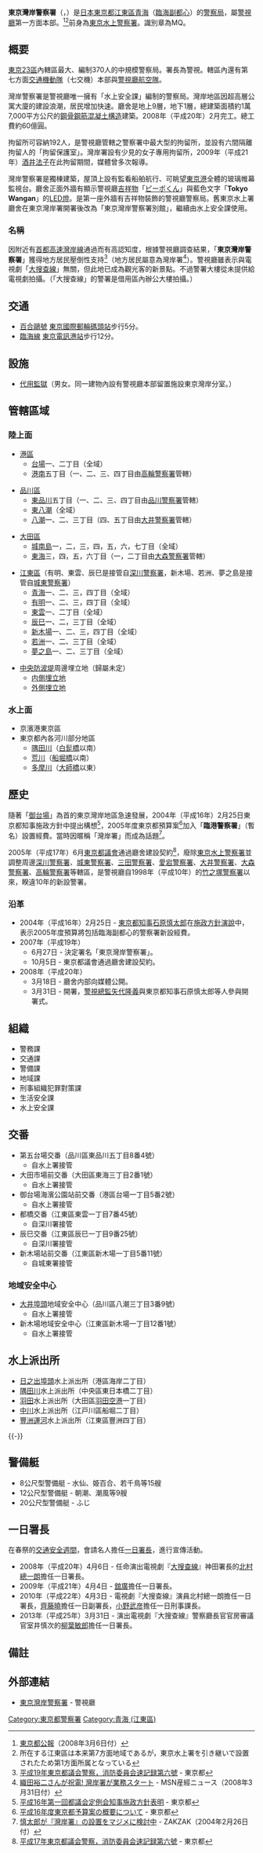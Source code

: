 {{日本警察署
|名称= 東京湾岸警察署<br />Tokyo Wangan Police Station
|圖片= File:Tokyo Wangan Police Station (3).JPG
|都道府縣警察= 警視廳
|管轄區域= '''港區'''<br />　[[台場|台場]]<br />　[[港南_(東京都港區)|港南]]部分地區<br />'''品川區'''<br />　[[東品川|東品川]]部分地區<br />　[[東八潮|東八潮]]<br />　[[八潮_(品川區)|八潮]]部分地區<br />'''大田區'''<br />　[[城南島|城南島]]<br />　[[東海_(大田區)|東海]]部分地區<br />'''江東區'''<br />　[[青海_(江東區)|青海]]<br />　[[有明_(江東區)|有明]]，[[東雲_(江東區)|東雲]]，[[辰巳_(江東區)|辰巳]]<br />　[[新木場|新木場]]、[[若洲|若洲]]、[[夢之島|夢之島]]<br />'''所屬區未定埋立地'''<br />　中央防波堤周邊埋立地
|課數= 7
|交番數= 13<br />（水上派出所5、地域安全中心2）
|駐在所數=
|所在地郵遞區號= 135-0064
|所在地= {{JPN}}東京都江東區<br>青海二丁目7番1號
| 緯度度 = 35 | 緯度分 = 37 | 緯度秒 = 6.8 | N(北緯)及びS(南緯) = N | 經度度 = 139 |經度分 = 46 | 經度秒 = 28.6 | E(東經)及びW(西經) = E | 地図国コード = JP
|外部連結= [http://www.keishicho.metro.tokyo.jp/1/tokyowangan/ 東京灣岸警察署]
|特記事項=
}}
'''東京灣岸警察署'''（{{lang-ja|東京湾岸警察署、とうきょうわんがんけいさつしょ}}，{{lang-en|Tokyo Wangan Police Station}}）是[[日本|日本]][[東京都|東京都]][[江東區_(東京都)|江東區]][[青海_(江東區)|青海]]（[[東京臨海副都心|臨海副都心]]）的[[警察局|警察局]]，屬[[警視廳|警視廳]]第一方面本部。<ref>[http://upl.info-mapping.com/tokyo_koho_pub/2008/14137-01.pdf 東京都公報]{{dead link|date=2018年1月 |bot=InternetArchiveBot |fix-attempted=yes }}（2008年3月6日付）</ref><ref>所在する江東區は本来第7方面地域であるが，東京水上署を引き継いで設置されたため第1方面所属となっている</ref>前身為[[東京水上警察署|東京水上警察署]]。識別章為MQ。

== 概要 ==
[[東京23區|東京23區]]內轄區最大、編制370人的中規模警察局。署長為警視。轄區內還有第七方面[[交通機動隊|交通機動隊]]（七交機）本部與[[警視廳航空隊|警視廳航空隊]]。

灣岸警察署是警視廳唯一擁有「水上安全課」編制的警察局。灣岸地區因超高層公寓大廈的建設浪潮，居民增加快速。廳舍是地上9層，地下1層，總建築面積約1萬7,000平方公尺的[[鋼骨鋼筋混凝土構造|鋼骨鋼筋混凝土構造]]建築。2008年（平成20年）2月完工。總工費約60億圓。

拘留所可容納192人，是警視廳管轄之警察署中最大型的拘留所，並設有六間隔離拘留人的「拘留保護室」。灣岸署設有少見的女子專用拘留所，2009年（平成21年）[[酒井法子|酒井法子]]在此拘留期間，媒體曾多次報導。

灣岸警察署是獨棟建築，屋頂上設有監看船舶航行、可眺望[[東京港|東京港]]全體的玻璃帷幕監視台。廳舍正面外牆有顯示警視廳[[吉祥物|吉祥物]]「[[ピーポくん|ピーポくん]]」與藍色文字「'''Tokyo Wangan'''」的[[發光二極體|LED燈]]。是第一座外牆有吉祥物裝飾的警視廳警察局。舊東京水上署廳舍在東京灣岸署開署後改為「東京灣岸警察署別館」，繼續由水上安全課使用。

=== 名稱 ===
因附近有[[首都高速灣岸線|首都高速灣岸線]]通過而有高認知度，根據警視廳調查結果，「'''東京灣岸警察署'''」獲得地方居民壓倒性支持<ref>[http://www.gikai.metro.tokyo.jp/gijiroku/keisyo/d3090096.htm 平成19年東京都議会警察，消防委員会速記録第六號] {{webarchive|url=https://web.archive.org/web/20090509232523/http://www.gikai.metro.tokyo.jp/gijiroku/keisyo/d3090096.htm |date=2009-05-09 }} - 東京都</ref>（地方居民屬意為灣岸署<ref>[http://sankei.jp.msn.com/life/trend/080331/trd0803311933016-n1.htm 織田裕二さんが祝電! 灣岸署が業務スタート] {{webarchive|url=https://web.archive.org/web/20080402032033/http://sankei.jp.msn.com/life/trend/080331/trd0803311933016-n1.htm |date=2008-04-02 }} - MSN産經ニュース（2008年3月31日付）</ref>）。警視廳雖表示與電視劇「[[大搜查線|大搜查線]]」無關，但此地已成為觀光客的新景點。不過警署大樓從未提供給電視劇拍攝。（「大搜查線」的警署是借用區內辦公大樓拍攝。）

== 交通 ==
* [[百合鷗號|百合鷗號]] [[東京國際郵輪碼頭站|東京國際郵輪碼頭站]]步行5分。
* [[臨海線_(東京臨海高速鐵道)|臨海線]] [[東京電訊港站|東京電訊港站]]步行12分。

== 設施 ==
* [[代用監獄|代用監獄]]（男女。同一建物內設有警視廳本部留置施設東京灣岸分室。）

== 管轄區域 ==
=== 陸上面 ===
* [[港區_(東京都)|港區]]
** [[御台場|台場]]一、二丁目（全域）
** [[港南_(東京都港區)|港南]]五丁目（一、二、三、四丁目由[[高輪警察署|高輪警察署]]管轄）

* [[品川區|品川區]]
** [[東品川|東品川]]五丁目（一、二、三、四丁目由[[品川警察署|品川警察署]]管轄）
** [[東八潮|東八潮]]（全域）
** [[八潮_(品川區)|八潮]]一、二、三丁目（四、五丁目由[[大井警察署|大井警察署]]管轄）

* [[大田區|大田區]]
** [[城南島|城南島]]一，二，三，四，五，六，七丁目（全域）
** [[東海_(大田區)|東海]]三，四，五，六丁目（一，二丁目由[[大森警察署|大森警察署]]管轄）

* [[江東區_(東京都)|江東區]]（有明、東雲、辰巳是接管自[[深川警察署_(東京都)|深川警察署]]，新木場、若洲、夢之島是接管自[[城東警察署_(東京都)|城東警察署]]）
** [[青海_(江東區)|青海]]一、二、三，四丁目（全域）
** [[有明_(江東區)|有明]]一、二、三，四丁目（全域）
** [[東雲_(江東區)|東雲]]一、二丁目（全域）
** [[辰巳_(江東區)|辰巳]]一、二，三丁目（全域）
** [[新木場|新木場]]一、二、三，四丁目（全域）
** [[若洲|若洲]]一、二、三丁目（全域）
** [[夢之島|夢之島]]一、二、三丁目（全域）

* [[中央防波堤|中央防波堤]]周邊埋立地（歸屬未定）
** [[中央防波堤内側埋立地|内側埋立地]]
** [[中央防波堤外側埋立地|外側埋立地]]

=== 水上面 ===
* 京濱港東京區
* 東京都內各河川部分地區
** [[隅田川|隅田川]]（[[白髭橋|白髭橋]]以南）
** [[荒川_(關東)|荒川]]（[[船堀橋|船堀橋]]以南）
** [[多摩川|多摩川]]（[[大師橋|大師橋]]以東）

== 歷史 ==
隨著「[[御台場|御台場]]」為首的東京灣岸地區急速發展，2004年（平成16年）2月25日東京都知事施政方針中提出構想<ref>[http://www.metro.tokyo.jp/GOVERNOR/HATSUGEN/SHOUSAI/30e2p100.htm 平成16年第一回都議会定例会知事施政方針表明] {{webarchive|url=https://web.archive.org/web/20120614195807/http://www.metro.tokyo.jp/GOVERNOR/HATSUGEN/SHOUSAI/30e2p100.htm |date=2012-06-14 }} - 東京都</ref>，2005年度東京都預算案<ref>[http://www.metro.tokyo.jp/INET/KEIKAKU/2004/02/70e2i100.htm 平成16年度東京都予算案の概要について] {{webarchive|url=https://web.archive.org/web/20090813181549/http://www.metro.tokyo.jp/INET/KEIKAKU/2004/02/70e2i100.htm |date=2009-08-13 }} - 東京都</ref>加入「'''臨港警察署'''」（暫名）設置經費。當時因暱稱「灣岸署」而成為話題<ref>[http://www.zakzak.co.jp/geino/n-2004_02/g2004022610.html 慎太郎が『灣岸署』の設置をマジメに検討中] {{Wayback|url=http://www.zakzak.co.jp/geino/n-2004_02/g2004022610.html |date=20140222230225 }} -  ZAKZAK（2004年2月26日付）</ref>。

2005年（平成17年）6月[[東京都議會|東京都議會]]通過廳舍建設契約<ref>[http://www.gikai.metro.tokyo.jp/gijiroku/keisyo/d3090074.htm 平成17年東京都議会警察，消防委員会速記録第六號] {{webarchive|url=https://web.archive.org/web/20070822220858/http://www.gikai.metro.tokyo.jp/gijiroku/keisyo/d3090074.htm |date=2007-08-22 }} - 東京都</ref>，廢除[[東京水上警察署|東京水上警察署]]並調整周邊[[深川警察署_(東京都)|深川警察署]]、[[城東警察署_(東京都)|城東警察署]]、[[三田警察署_(東京都)|三田警察署]]、[[愛宕警察署|愛宕警察署]]、[[大井警察署|大井警察署]]、[[大森警察署|大森警察署]]、[[高輪警察署|高輪警察署]]等轄區，是警視廳自1998年（平成10年）的[[竹之塚警察署|竹之塚警察署]]以來，睽違10年的新設警署。

=== 沿革 ===
* 2004年（平成16年）2月25日 - [[東京都知事|東京都知事]][[石原慎太郎|石原慎太郎]]在[[施政方針演說|施政方針演說]]中，表示2005年度預算將包括臨海副都心的警察署新設經費。
* 2007年（平成19年）
** 6月27日 - 決定署名「東京灣岸警察署」。
** 10月5日 - 東京都議會通過廳舍建設契約。
* 2008年（平成20年）
** 3月18日 - 廳舍内部向媒體公開。
** 3月31日 - 開署，[[警視總監|警視總監]][[矢代隆義|矢代隆義]]與東京都知事石原慎太郎等人參與開署式。

== 組織 ==
* 警務課
* 交通課
* 警備課
* 地域課
* 刑事組織犯罪對策課
* 生活安全課
* 水上安全課

== 交番 ==
* 第五台場交番（品川區東品川五丁目8番4號）
** 自水上署接管
* 大田市場前交番（大田區東海三丁目2番1號）
** 自水上署接管
* 御台場海濱公園站前交番（港區台場一丁目5番2號）
** 自水上署接管
* 都橋交番（江東區東雲一丁目7番45號）
** 自深川署接管
* 辰巳交番（江東區辰巳一丁目9番25號）
** 自深川署接管
* 新木場站前交番（江東區新木場一丁目5番11號）
** 自城東署接管

=== 地域安全中心 ===
* [[東京港#大井埠頭|大井埠頭]]地域安全中心（品川區八潮三丁目3番9號）
**  自水上署接管
* 新木場地域安全中心（江東區新木場一丁目12番1號）
**  自水上署接管

== 水上派出所 ==
* [[東京港#日之出埠頭|日之出埠頭]]水上派出所（港區海岸二丁目）
* [[隅田川|隅田川]]水上派出所（中央區東日本橋二丁目）
* [[羽田_(大田區)|羽田]]水上派出所（大田區[[羽田空港_(大田區)|羽田空港]]一丁目）
* [[中川|中川]]水上派出所（江戸川區船堀二丁目）
* [[豐洲運河|豐洲運河]]水上派出所（江東區豐洲四丁目）
{{-}}

== 警備艇 ==
* 8公尺型警備艇 - 水仙、姫百合、若千鳥等15艘
* 12公尺型警備艇 - 朝潮、潮風等9艘
* 20公尺型警備艇 - ふじ

== 一日署長 ==
在春祭的[[交通安全週間|交通安全週間]]，會請名人擔任[[一日署長|一日署長]]，進行宣傳活動。
* 2008年（平成20年）4月6日 - 任命演出電視劇『[[大搜查線|大搜查線]]』神田署長的[[北村總一朗|北村總一朗]]擔任一日署長。
* 2009年（平成21年）4月4日 - [[舘廣|舘廣]]擔任一日署長。
* 2010年（平成22年）4月3日 - 電視劇『大搜查線』演員北村總一朗擔任一日署長，[[齊藤曉|齊藤曉]]擔任一日副署長，[[小野武彦|小野武彦]]擔任一日刑事課長。
* 2013年（平成25年）3月31日 - 演出電視劇『大搜查線』警察廳長官官房審議官室井慎次的[[柳葉敏郎|柳葉敏郎]]擔任一日署長。

== 備註 ==
{{reflist}}

== 外部連結 ==
* [https://web.archive.org/web/20080413083056/http://www.keishicho.metro.tokyo.jp/1/tokyowangan/ 東京灣岸警察署] - 警視廳

{{東京臨海副都心景點}}

{{DEFAULTSORT:Toukyouwangankeisatsusho}}
[[Category:東京都警察署|Category:東京都警察署]]
[[Category:青海_(江東區)|Category:青海 (江東區)]]